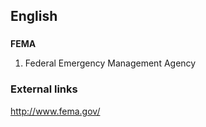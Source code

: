 ==English==
==={{acronym}}===
'''FEMA'''

#Federal Emergency Management Agency

===External links===
http://www.fema.gov/